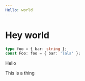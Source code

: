 ```yaml
---
Hello: world
---
```


# Hey world

```ts
type foo = { bar: string };
const Foo: foo = { bar: 'lala' };
```

Hello

This is a thing
